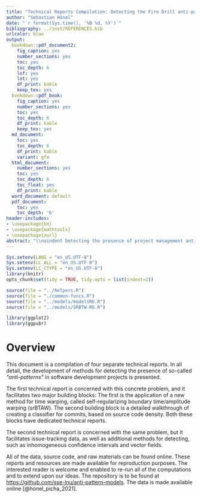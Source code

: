 ```yaml
---
title: "Technical Reports Compilation: Detecting the Fire Drill anti-pattern using Source Code and issue-tracking data"
author: "Sebastian Hönel"
date: "`r format(Sys.time(), '%B %d, %Y')`"
bibliography: ../inst/REFERENCES.bib
urlcolor: blue
output:
  bookdown::pdf_document2:
    fig_caption: yes
    number_sections: yes
    toc: yes
    toc_depth: 6
    lof: yes
    lot: yes
    df_print: kable
    keep_tex: yes
  bookdown::pdf_book:
    fig_caption: yes
    number_sections: yes
    toc: yes
    toc_depth: 6
    df_print: kable
    keep_tex: yes
  md_document:
    toc: yes
    toc_depth: 6
    df_print: kable
    variant: gfm
  html_document:
    number_sections: yes
    toc: yes
    toc_depth: 6
    toc_float: yes
    df_print: kable
  word_document: default
  pdf_document:
    toc: yes
    toc_depth: '6'
header-includes:
- \usepackage{bm}
- \usepackage{mathtools}
- \usepackage{xurl}
abstract: "\\noindent Detecting the presence of project management anti-patterns (AP) currently requires experts on the matter and is an expensive endeavor. Worse, experts may introduce their individual subjectivity or bias. Using the Fire Drill AP, we first introduce a novel way to translate descriptions into detectable AP that are comprised of arbitrary metrics and events such as logged time or maintenance activities, which are mined from the underlying source code or issue-tracking data, thus making the description objective as it becomes data-based. Secondly, we demonstrate a novel method to quantify and score the deviations of real-world projects to data-based AP descriptions. Using nine real-world projects that exhibit a Fire Drill to some degree, we show how to further enhance the translated AP. The ground truth in these projects was extracted from two individual experts and consensus was found between them. Our evaluation spans four kinds of patterns, where the first is purely derived from description, the second type is enhanced by data, and the third kind is derived from data only. The fourth type then is a derivative meta-process pattern. The Fire Drill AP as translated from description only for either, source code- or issue-tracking-based detection, shows weak potential of confidently detecting the presence of the anti-pattern in a project. Enriching the AP with data from real-world projects significantly improves detection. Using patterns derived from data only leads to almost perfect correlations of the scores with the ground truth. Some APs share symptoms with the Fire Drill AP, and we conclude that the presence of similar patterns is most certainly detectable. Furthermore, any pattern that can be characteristically modeled using the proposed approach is potentially well detectable."
---
```


\newcommand*\mean[1]{\overline{#1}}
\newcommand{\abs}[1]{\left\lvert\,#1\,\right\rvert}
\newcommand{\norm}[1]{\left\lVert\,#1\,\right\rVert}
\newcommand{\infdiv}[2]{#1\;\|\;#2}
\newcommand\argmax[1]{\underset{#1}{arg\,max}}
\newcommand\argmin[1]{\underset{#1}{arg\,min}}

```r
Sys.setenv(LANG = "en_US.UTF-8")
Sys.setenv(LC_ALL = "en_US.UTF-8")
Sys.setenv(LC_CTYPE = "en_US.UTF-8")
library(knitr)
opts_chunk$set(tidy = TRUE, tidy.opts = list(indent=2))
```

```r
source(file = "../helpers.R")
source(file = "./common-funcs.R")
source(file = "../models/modelsR6.R")
source(file = "../models/SRBTW-R6.R")

library(ggplot2)
library(ggpubr)
```

# Overview

This document is a compilation of four separate technical reports. In all detail, the development of methods for detecting the presence of so-called _\"anti-patterns\"_ in software development projects is presented.

The first technical report is concerned with this concrete problem, and it facilitates two major building blocks: The first is the application of a new method for time warping, called self-regularizing boundary time/amplitude warping (srBTAW). The second building block is a detailed walkthrough of creating a classifier for commits, based on source code density. Both these blocks have dedicated technical reports.

The second technical report is concerned with the same problem, but it facilitates issue-tracking data, as well as additional methods for detecting, such as inhomogeneous confidence intervals and vector fields.

All of the data, source code, and raw materials can be found online. These reports and resources are made available for reproduction purposes. The interested reader is welcome and enabled to re-run all of the computations and to extend upon our ideas. The repository is to be found at <https://github.com/sse-lnu/anti-pattern-models>. The data is made available online [@honel_picha_2021].
